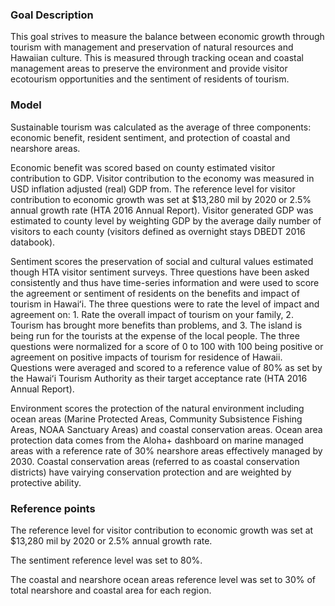 ### Goal Description

This goal strives to measure the balance between economic growth through tourism with management and preservation of natural resources and Hawaiian culture. This is measured through tracking ocean and coastal management areas to preserve the environment and provide visitor ecotourism opportunities and the sentiment of residents of tourism.


### Model

Sustainable tourism was calculated as the average of three components: economic benefit, resident sentiment, and protection of coastal and nearshore areas. 


Economic benefit was scored based on county estimated visitor contribution to GDP. Visitor contribution to the economy was measured in USD inflation adjusted (real) GDP from. The reference level for visitor contribution to economic growth was set at $13,280 mil by 2020 or 2.5% annual growth rate (HTA 2016 Annual Report).  Visitor generated GDP was estimated to county level by weighting GDP by the average daily number of visitors to each county (visitors defined as overnight stays DBEDT 2016 databook). 


Sentiment scores the preservation of social and cultural values estimated though HTA visitor sentiment surveys. Three questions have been asked consistently and thus have time-series information and were used to score the agreement or sentiment of residents on the benefits and impact of tourism in Hawaiʻi. The three questions were to rate the level of impact and agreement on: 1. Rate the overall impact of tourism on your family, 2. Tourism has brought more benefits than problems, and 3. The island is being run for the tourists at the expense of the local people. The three questions were normalized for a score of 0 to 100 with 100 being positive or agreement on positive impacts of tourism for residence of Hawaii. Questions were averaged and scored to a reference value of 80% as set by the Hawaiʻi Tourism Authority as their target acceptance rate (HTA 2016 Annual Report).


Environment scores the protection of the natural environment including ocean areas (Marine Protected Areas, Community Subsistence Fishing Areas, NOAA Sanctuary Areas) and coastal conservation areas. Ocean area protection data comes from the Aloha+ dashboard on marine managed areas with a reference rate of 30% nearshore areas effectively managed by 2030. Coastal conservation areas (referred to as coastal conservation districts) have vairying conservation protection and are weighted by protective ability. 

### Reference points 

The reference level for visitor contribution to economic growth was set at $13,280 mil by 2020 or 2.5% annual growth rate.

The sentiment reference level was set to 80%.

The coastal and nearshore ocean areas reference level was set to 30% of total nearshore and coastal area for each region.



